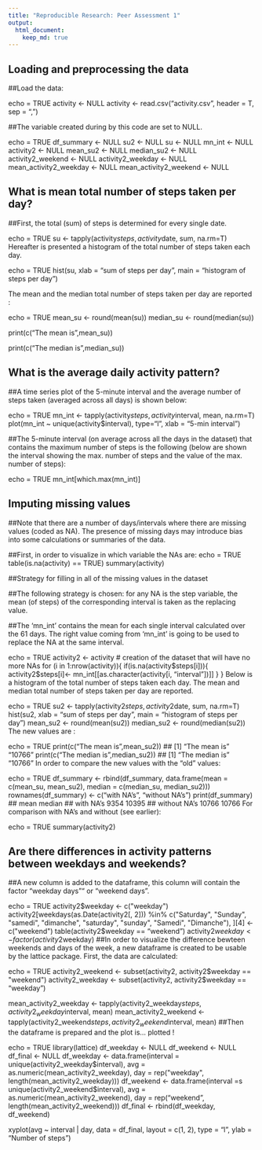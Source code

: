 ```yaml
---
title: "Reproducible Research: Peer Assessment 1"
output: 
  html_document:
    keep_md: true
---
```



## Loading and preprocessing the data
##Load the data:

echo = TRUE
activity <- NULL
activity <- read.csv("activity.csv", header = T, sep = ",")

##The variable created during by this code are set to NULL.

echo = TRUE
df_summary <- NULL
su2 <- NULL
su <- NULL
mn_int <- NULL
activity2 <- NULL
mean_su2 <- NULL
median_su2 <- NULL
activity2_weekend <- NULL
activity2_weekday <- NULL
mean_activity2_weekday <- NULL
mean_activity2_weekend <- NULL

## What is mean total number of steps taken per day?
##First, the total (sum) of steps is determined for every single date.

echo = TRUE
su <- tapply(activity$steps, activity$date, sum, na.rm=T)
Hereafter is presented a histogram of the total number of steps taken each day.

echo = TRUE
hist(su, xlab = "sum of steps per day", main = "histogram of steps per day")

The mean and the median total number of steps taken per day are reported :

echo = TRUE
mean_su <- round(mean(su))
median_su <- round(median(su))

print(c("The mean is",mean_su))

print(c("The median is",median_su))

## What is the average daily activity pattern?
##A time series plot of the 5-minute interval and the average number of steps taken (averaged across all days) is shown below:

echo = TRUE
mn_int <- tapply(activity$steps, activity$interval, mean, na.rm=T)
plot(mn_int ~ unique(activity$interval), type="l", xlab = "5-min interval")

##The 5-minute interval (on average across all the days in the dataset) that contains the maximum number of steps is the following (below are shown the interval showing the max. number of steps and the value of the max. number of steps):

echo = TRUE
mn_int[which.max(mn_int)]

## Imputing missing values
##Note that there are a number of days/intervals where there are missing values (coded as NA). The presence of missing days may introduce bias into some calculations or summaries of the data.

##First, in order to visualize in which variable the NAs are:
echo = TRUE
table(is.na(activity) == TRUE)
summary(activity)


##Strategy for filling in all of the missing values in the dataset

##The following strategy is chosen: for any NA is the step variable, the mean (of steps) of the corresponding interval is taken as the replacing value.

##The 'mn_int' contains the mean for each single interval calculated over the 61 days. The right value coming from 'mn_int' is going to be used to replace the NA at the same interval.

echo = TRUE
activity2 <- activity  # creation of the dataset that will have no more NAs
for (i in 1:nrow(activity)){
    if(is.na(activity$steps[i])){
        activity2$steps[i]<- mn_int[[as.character(activity[i, "interval"])]]
    }
}
Below is a histogram of the total number of steps taken each day. The mean and median total number of steps taken per day are reported.

echo = TRUE
su2 <- tapply(activity2$steps, activity2$date, sum, na.rm=T)
hist(su2, xlab = "sum of steps per day", main = "histogram of steps per day")
mean_su2 <- round(mean(su2))
median_su2 <- round(median(su2))
The new values are :

echo = TRUE
print(c("The mean is",mean_su2))
## [1] "The mean is" "10766"
print(c("The median is",median_su2))
## [1] "The median is" "10766"
In order to compare the new values with the “old” values:

echo = TRUE
df_summary <- rbind(df_summary, data.frame(mean = c(mean_su, mean_su2), median = c(median_su, median_su2)))
rownames(df_summary) <- c("with NA's", "without NA's")
print(df_summary)
##               mean median
## with NA's     9354  10395
## without NA's 10766  10766
For comparison with NA's and without (see earlier):

echo = TRUE
summary(activity2)


## Are there differences in activity patterns between weekdays and weekends?
##A new column is added to the dataframe, this column will contain the factor “weekday days”“ or "weekend days”.

echo = TRUE
activity2$weekday <- c("weekday")
activity2[weekdays(as.Date(activity2[, 2])) %in% c("Saturday", "Sunday", "samedi", "dimanche", "saturday", "sunday", "Samedi", "Dimanche"), ][4] <- c("weekend")
table(activity2$weekday == "weekend")
activity2$weekday <- factor(activity2$weekday)
##In order to visualize the difference bewteen weekends and days of the week, a new dataframe is created to be usable by the lattice package. First, the data are calculated:

echo = TRUE
activity2_weekend <- subset(activity2, activity2$weekday == "weekend")
activity2_weekday <- subset(activity2, activity2$weekday == "weekday")

mean_activity2_weekday <- tapply(activity2_weekday$steps, activity2_weekday$interval, mean)
mean_activity2_weekend <- tapply(activity2_weekend$steps, activity2_weekend$interval, mean)
##Then the dataframe is prepared and the plot is… plotted !

echo = TRUE
library(lattice)
df_weekday <- NULL
df_weekend <- NULL
df_final <- NULL
df_weekday <- data.frame(interval = unique(activity2_weekday$interval), avg = as.numeric(mean_activity2_weekday), day = rep("weekday", length(mean_activity2_weekday)))
df_weekend <- data.frame(interval =s unique(activity2_weekend$interval), avg = as.numeric(mean_activity2_weekend), day = rep("weekend", length(mean_activity2_weekend)))
df_final <- rbind(df_weekday, df_weekend)

xyplot(avg ~ interval | day, data = df_final, layout = c(1, 2), 
       type = "l", ylab = "Number of steps")
